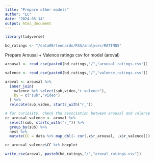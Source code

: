 ```yaml
---
title: "Prepare other models"
author: "LC"
date: "2024-06-14"
output: html_document
---
```



```r
library(tidyverse)

bd_ratings <- "/data00/leonardo/RSA/analyses/RATINGS"

```



Prepare Arousal + Valence ratings csv for model (aroval)
```r

arousal <- read_csv(paste0(bd_ratings,"/","arousal_ratings.csv"))

valence <- read_csv(paste0(bd_ratings,"/","valence_ratings.csv"))

aroval <- arousal %>% 
  inner_join(
    valence %>% select(sub,video,"r_valence"),
    by = c("sub","video")
  ) %>% 
  relocate(sub,video, starts_with("r_"))

# for curiosity, check the association between arousal and valence
cc_arousal_valence <- aroval %>%
  select(sub, starts_with("r_")) %>% 
  group_by(sub) %>% 
  nest %>% 
  mutate(CC = data %>% map_dbl(~ cor(.x$r_arousal, .x$r_valence)))

cc_arousal_valence$CC %>% boxplot

write_csv(aroval, paste0(bd_ratings,"/","aroval_ratings.csv"))

```


